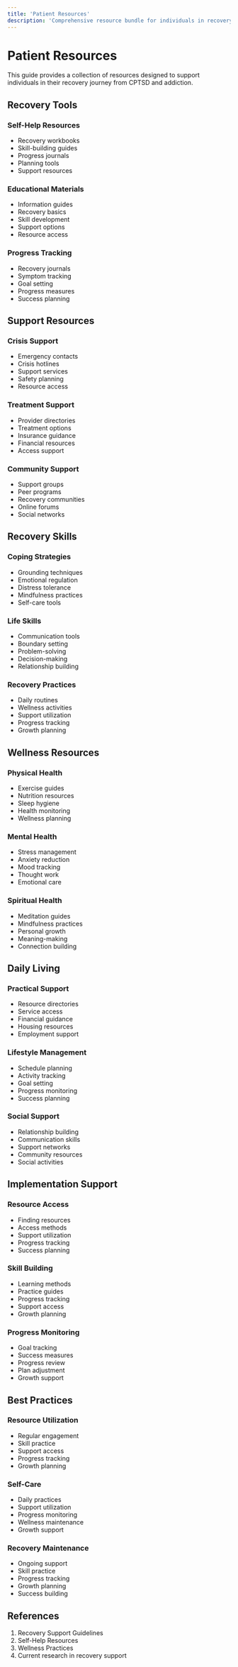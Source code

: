 ```yaml
---
title: 'Patient Resources'
description: 'Comprehensive resource bundle for individuals in recovery'
---
```


# Patient Resources

This guide provides a collection of resources designed to support individuals in their recovery journey from CPTSD and addiction.

## Recovery Tools

### Self-Help Resources

- Recovery workbooks
- Skill-building guides
- Progress journals
- Planning tools
- Support resources

### Educational Materials

- Information guides
- Recovery basics
- Skill development
- Support options
- Resource access

### Progress Tracking

- Recovery journals
- Symptom tracking
- Goal setting
- Progress measures
- Success planning

## Support Resources

### Crisis Support

- Emergency contacts
- Crisis hotlines
- Support services
- Safety planning
- Resource access

### Treatment Support

- Provider directories
- Treatment options
- Insurance guidance
- Financial resources
- Access support

### Community Support

- Support groups
- Peer programs
- Recovery communities
- Online forums
- Social networks

## Recovery Skills

### Coping Strategies

- Grounding techniques
- Emotional regulation
- Distress tolerance
- Mindfulness practices
- Self-care tools

### Life Skills

- Communication tools
- Boundary setting
- Problem-solving
- Decision-making
- Relationship building

### Recovery Practices

- Daily routines
- Wellness activities
- Support utilization
- Progress tracking
- Growth planning

## Wellness Resources

### Physical Health

- Exercise guides
- Nutrition resources
- Sleep hygiene
- Health monitoring
- Wellness planning

### Mental Health

- Stress management
- Anxiety reduction
- Mood tracking
- Thought work
- Emotional care

### Spiritual Health

- Meditation guides
- Mindfulness practices
- Personal growth
- Meaning-making
- Connection building

## Daily Living

### Practical Support

- Resource directories
- Service access
- Financial guidance
- Housing resources
- Employment support

### Lifestyle Management

- Schedule planning
- Activity tracking
- Goal setting
- Progress monitoring
- Success planning

### Social Support

- Relationship building
- Communication skills
- Support networks
- Community resources
- Social activities

## Implementation Support

### Resource Access

- Finding resources
- Access methods
- Support utilization
- Progress tracking
- Success planning

### Skill Building

- Learning methods
- Practice guides
- Progress tracking
- Support access
- Growth planning

### Progress Monitoring

- Goal tracking
- Success measures
- Progress review
- Plan adjustment
- Growth support

## Best Practices

### Resource Utilization

- Regular engagement
- Skill practice
- Support access
- Progress tracking
- Growth planning

### Self-Care

- Daily practices
- Support utilization
- Progress monitoring
- Wellness maintenance
- Growth support

### Recovery Maintenance

- Ongoing support
- Skill practice
- Progress tracking
- Growth planning
- Success building

## References

1. Recovery Support Guidelines
2. Self-Help Resources
3. Wellness Practices
4. Current research in recovery support
